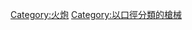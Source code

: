{{Commons category|25 mm artillery}}

[[Category:火炮|Category:火炮]]
[[Category:以口徑分類的槍械|Category:以口徑分類的槍械]]